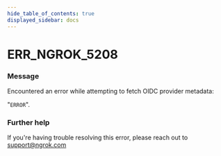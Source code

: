 ```yaml
---
hide_table_of_contents: true
displayed_sidebar: docs
---
```



# ERR_NGROK_5208

### Message
Encountered an error while attempting to fetch OIDC provider metadata:

"`ERROR`".

<ErrorDetails error='err_ngrok_5208' />


### Further help
If you're having trouble resolving this error, please reach out to [support@ngrok.com](mailto:support@ngrok.com?subject=Help%20with%20ERR_NGROK_5208)

